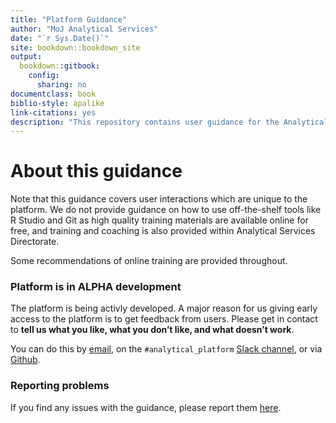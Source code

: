 ```yaml
--- 
title: "Platform Guidance"
author: "MoJ Analytical Services"
date: "`r Sys.Date()`"
site: bookdown::bookdown_site
output: 
  bookdown::gitbook:
    config:
      sharing: no
documentclass: book
biblio-style: apalike
link-citations: yes
description: "This repository contains user guidance for the Analytical Platform."
---
```


# About this guidance {-}

Note that this guidance covers user interactions which are unique to the platform.  We do not provide guidance on how to use off-the-shelf tools like R Studio and Git as high quality training materials are available online for free, and training and coaching is also provided within Analytical Services Directorate. 

Some recommendations of online training are provided throughout. 

### Platform is in ALPHA development {-}
The platform is being activly developed. A major reason for us giving early access to the platform is to get feedback from users.  Please get in contact to **tell us what you like, what you don’t like, and what doesn’t work**.  

You can do this by [email](mailto:robin.linacre@digital.justice.gov.uk), on the `#analytical_platform` [Slack channel](https://asdslack.slack.com/messages/C4PF7QAJZ/), or via [Github](https://github.com/ministryofjustice/analytics-platform-ops/issues). 


### Reporting problems {-}

If you find any issues with the guidance, please report them [here](https://github.com/moj-analytical-services/platform_user_guidance/issues).
